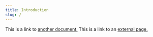 ```yaml
---
title: Introduction
slug: /
---
```


This is a link to [another document.](doc3.md) This is a link to an [external page.](http://www.example.com/)
